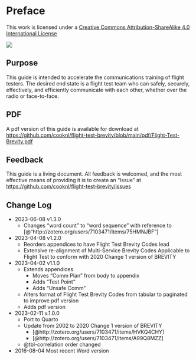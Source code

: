 # Preface {.unnumbered}

::: {layout-ncol=2}
This work is licensed under a [Creative Commons Attribution-ShareAlike 4.0 International License](http://creativecommons.org/licenses/by-sa/4.0/)

![](./images/cc-by-sa-4.0.png) 
:::

## Purpose

This guide is intended to accelerate the communications training of flight testers. The desired end state is a flight test team who can safely, securely, effectively, and efficiently communicate with each other, whether over the radio or face-to-face.

## PDF

A pdf version of this guide is available for download at <https://github.com/cooknl/flight-test-brevity/blob/main/pdf/Flight-Test-Brevity.pdf>

## Feedback

This guide is a living document. All feedback is welcomed, and the most effective means of providing it is to create an "Issue" at <https://github.com/cooknl/flight-test-brevity/issues>

## Change Log

- 2023-06-08 v1.3.0
    - Changes "word count" to "word sequence" with reference to [@"http://zotero.org/users/7103471/items/75HMNJBF"]
- 2023-04-08 v1.2.0
    - Reorders appendices to have Flight Test Brevity Codes lead
    - Extensive re-alignment of Multi-Service Brevity Codes Applicable to Flight Test to conform with 2020 Change 1 version of BREVITY
- 2023-04-02 v1.1.0
    - Extends appendices
        - Moves "Comm Plan" from body to appendix
        - Adds "Test Point"
        - Adds "Unsafe Comm"
    - Alters format of Flight Test Brevity Codes from tabular to paginated to improve pdf version
    - Adds pdf version
- 2023-02-11 v.1.0.0
    - Port to Quarto
    - Update from 2002 to 2020 Change 1 version of BREVITY
        - [@http://zotero.org/users/7103471/items/HVKQ4CHY]
        - [@http://zotero.org/users/7103471/items/A99Q8MZZ]
    - @tbl-correlation order changed
- 2016-08-04 Most recent Word version
